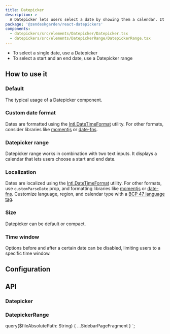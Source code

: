 ```yaml
---
title: Datepicker
description: >
  A Datepicker lets users select a date by showing them a calendar. It works in combination with a text input.
package: '@zendeskgarden/react-datepickers'
components:
  - datepickers/src/elements/Datepicker/Datepicker.tsx
  - datepickers/src/elements/DatepickerRange/DatepickerRange.tsx
---
```


<Usage>
  <Use>
    <ul>
      <li>To select a single date, use a Datepicker</li>
      <li>To select a start and an end date, use a Datepicker range</li>
    </ul>
  </Use>
</Usage>

## How to use it

### Default

The typical usage of a Datepicker component.


<CodeExample code={DefaultCode}>
  <Default />
</CodeExample>

### Custom date format

Dates are formatted using the
[Intl.DateTimeFormat](https://developer.mozilla.org/en-US/docs/Web/JavaScript/Reference/Global_Objects/DateTimeFormat)
utility. For other formats, consider libraries like
[momentjs](https://momentjs.com/) or [date-fns](https://date-fns.org/).


<CodeExample code={CustomCode}>
  <Custom />
</CodeExample>

### Datepicker range

Datepicker range works in combination with two text inputs. It displays a
calendar that lets users choose a start and end date.


<CodeExample code={RangeCode}>
  <Range />
</CodeExample>

### Localization

Dates are localized using the
[Intl.DateTimeFormat](https://developer.mozilla.org/en-US/docs/Web/JavaScript/Reference/Global_Objects/DateTimeFormat)
utility. For other formats, use `customParseDate` prop, and formatting libraries
like [momentjs](https://momentjs.com/) or [date-fns](https://date-fns.org/).
Customize language, region, and calendar type with a [BCP 47 language
tag](https://developer.mozilla.org/en-US/docs/Web/JavaScript/Reference/Global_Objects/DateTimeFormat#Parameters).


<CodeExample code={LocalizationCode}>
  <Localization />
</CodeExample>

### Size

Datepicker can be default or compact.


<CodeExample code={SizeCode}>
  <Size />
</CodeExample>

### Time window

Options before and after a certain date can be disabled, limiting users to a specific time window.


<CodeExample code={TimeWindowCode}>
  <TimeWindow />
</CodeExample>

## Configuration

<Configuration reactPackage={props.data.mdx.package} components={props.data.mdx.components} />

## API

### Datepicker

<PropSheet components={props.data.mdx.components} componentName="datepicker" />

### DatepickerRange

<PropSheet components={props.data.mdx.components} componentName="datepickerrange" />


  query($fileAbsolutePath: String) {
    ...SidebarPageFragment
  }
`;

